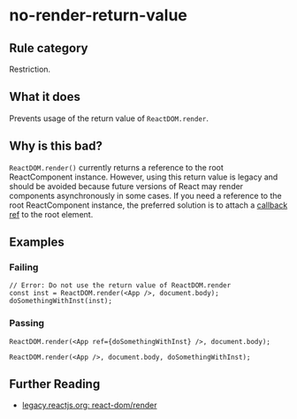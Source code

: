 # no-render-return-value

## Rule category

Restriction.

## What it does

Prevents usage of the return value of `ReactDOM.render`.

## Why is this bad?

`ReactDOM.render()` currently returns a reference to the root ReactComponent instance. However, using this return value is legacy and should be avoided because future versions of React may render components asynchronously in some cases. If you need a reference to the root ReactComponent instance, the preferred solution is to attach a [callback ref](https://react.dev/learn/manipulating-the-dom-with-refs) to the root element.

## Examples

### Failing

```tsx {2}
// Error: Do not use the return value of ReactDOM.render
const inst = ReactDOM.render(<App />, document.body);
doSomethingWithInst(inst);
```

### Passing

```tsx
ReactDOM.render(<App ref={doSomethingWithInst} />, document.body);

ReactDOM.render(<App />, document.body, doSomethingWithInst);
```

## Further Reading

- [legacy.reactjs.org: react-dom/render](https://legacy.reactjs.org/docs/react-dom.html#render)
